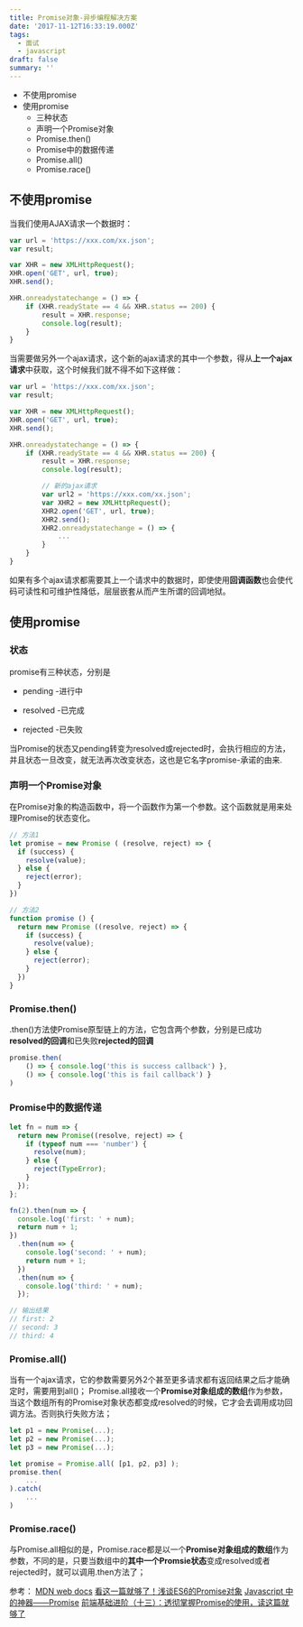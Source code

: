 ```yaml
---
title: Promise对象-异步编程解决方案
date: '2017-11-12T16:33:19.000Z'
tags:
  - 面试
  - javascript
draft: false
summary: ''
---
```


- 不使用promise
- 使用promise
  - 三种状态
  - 声明一个Promise对象
  - Promise.then()
  - Promise中的数据传递
  - Promise.all()
  - Promise.race()



## 不使用promise

当我们使用AJAX请求一个数据时：

```JavaScript
var url = 'https://xxx.com/xx.json';
var result;

var XHR = new XMLHttpRequest();
XHR.open('GET', url, true);
XHR.send();

XHR.onreadystatechange = () => {
    if (XHR.readyState == 4 && XHR.status == 200) {
        result = XHR.response;
        console.log(result);
    }
}
```

当需要做另外一个ajax请求，这个新的ajax请求的其中一个参数，得从**上一个ajax请求**中获取，这个时候我们就不得不如下这样做：

```JavaScript
var url = 'https://xxx.com/xx.json';
var result;

var XHR = new XMLHttpRequest();
XHR.open('GET', url, true);
XHR.send();

XHR.onreadystatechange = () => {
    if (XHR.readyState == 4 && XHR.status == 200) {
        result = XHR.response;
        console.log(result);

        // 新的ajax请求
        var url2 = 'https://xxx.com/xx.json';
        var XHR2 = new XMLHttpRequest();
        XHR2.open('GET', url, true);
        XHR2.send();
        XHR2.onreadystatechange = () => {
            ...
        }
    }
}
```

如果有多个ajax请求都需要其上一个请求中的数据时，即使使用**回调函数**也会使代码可读性和可维护性降低，层层嵌套从而产生所谓的回调地狱。

## 使用promise

### 状态

promise有三种状态，分别是

- pending -进行中

- resolved -已完成

- rejected -已失败

当Promise的状态又pending转变为resolved或rejected时，会执行相应的方法，并且状态一旦改变，就无法再次改变状态，这也是它名字promise-承诺的由来.

### 声明一个Promise对象

在Promise对象的构造函数中，将一个函数作为第一个参数。这个函数就是用来处理Promise的状态变化。

```JavaScript
// 方法1
let promise = new Promise ( (resolve, reject) => {
  if (success) {
    resolve(value);
  } else {
    reject(error);
  }
})

// 方法2
function promise () {
  return new Promise ((resolve, reject) => {
    if (success) {
      resolve(value);
    } else {
      reject(error);
    }
  })
}
```

### Promise.then()

.then()方法使Promise原型链上的方法，它包含两个参数，分别是已成功**resolved的回调**和已失败**rejected的回调**

```JavaScript
promise.then(
    () => { console.log('this is success callback') },
    () => { console.log('this is fail callback') }
)
```

### Promise中的数据传递

```JavaScript
let fn = num => {
  return new Promise((resolve, reject) => {
    if (typeof num === 'number') {
      resolve(num);
    } else {
      reject(TypeError);
    }
  });
};

fn(2).then(num => {
  console.log('first: ' + num);
  return num + 1;
})
  .then(num => {
    console.log('second: ' + num);
    return num + 1;
  })
  .then(num => {
    console.log('third: ' + num);
  });

// 输出结果
// first: 2
// second: 3
// third: 4

```

### Promise.all()

当有一个ajax请求，它的参数需要另外2个甚至更多请求都有返回结果之后才能确定时，需要用到all()；
Promise.all接收一个**Promise对象组成的数组**作为参数，当这个数组所有的Promise对象状态都变成resolved的时候，它才会去调用成功回调方法。否则执行失败方法；

```JavaScript
let p1 = new Promise(...);
let p2 = new Promise(...);
let p3 = new Promise(...);

let promise = Promise.all( [p1, p2, p3] );
promise.then(
    ...
).catch(
    ...
)
```

### Promise.race()

与Promise.all相似的是，Promise.race都是以一个**Promise对象组成的数组**作为参数，不同的是，只要当数组中的**其中一个Promsie状态**变成resolved或者rejected时，就可以调用.then方法了；

参考：
[MDN web docs](https://developer.mozilla.org/zh-CN/docs/Web/JavaScript/Reference/Global_Objects/Promise)
[看这一篇就够了！浅谈ES6的Promise对象](http://www.jianshu.com/p/c98eb98bd00c)
[Javascript 中的神器——Promise](http://www.jianshu.com/p/063f7e490e9a)
[前端基础进阶（十三）：透彻掌握Promise的使用，读这篇就够了](http://www.jianshu.com/p/fe5f173276bd)
